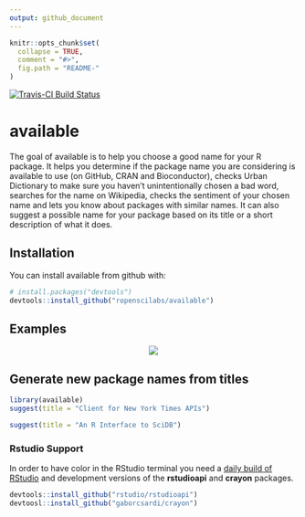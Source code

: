 ```yaml
---
output: github_document
---
```


<!-- README.md is generated from README.Rmd. Please edit that file -->

```r
knitr::opts_chunk$set(
  collapse = TRUE,
  comment = "#>",
  fig.path = "README-"
)
```

[![Travis-CI Build Status](https://travis-ci.org/ropenscilabs/available.svg?branch=master)](https://travis-ci.org/ropenscilabs/available)

# available

The goal of available is to help you choose a good name for your R package. It helps you determine if the package name you are considering is available to use (on GitHub, CRAN and Bioconductor), checks Urban Dictionary to make sure you haven't unintentionally chosen a bad word, searches for the name on Wikipedia, checks the sentiment of your chosen name and lets you know about packages with similar names. It can also suggest a possible name for your package based on its title or a short description of what it does.

## Installation

You can install available from github with:

```r
# install.packages("devtools")
devtools::install_github("ropenscilabs/available")
```

## Examples

<p align="center">
  <img src="http://i.imgur.com/tA1VdaH.png">
</p>


## Generate new package names from titles
```r
library(available)
suggest(title = "Client for New York Times APIs")

suggest(title = "An R Interface to SciDB")
```

### Rstudio Support
In order to have color in the RStudio terminal you need a [daily build of
RStudio](https://dailies.rstudio.com/) and development versions of the
**rstudioapi** and **crayon** packages.

```r
devtools::install_github("rstudio/rstudioapi")
devtoosl::install_github("gaborcsardi/crayon")
```
